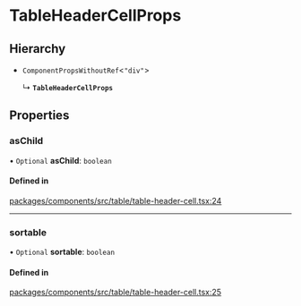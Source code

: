 # TableHeaderCellProps

## Hierarchy

- `ComponentPropsWithoutRef`\<`"div"`\>

  ↳ **`TableHeaderCellProps`**

## Properties

### asChild

• `Optional` **asChild**: `boolean`

#### Defined in

[packages/components/src/table/table-header-cell.tsx:24](https://github.com/vtex/shoreline/blob/74b3e0b4f/packages/components/src/table/table-header-cell.tsx#L24)

---

### sortable

• `Optional` **sortable**: `boolean`

#### Defined in

[packages/components/src/table/table-header-cell.tsx:25](https://github.com/vtex/shoreline/blob/74b3e0b4f/packages/components/src/table/table-header-cell.tsx#L25)
